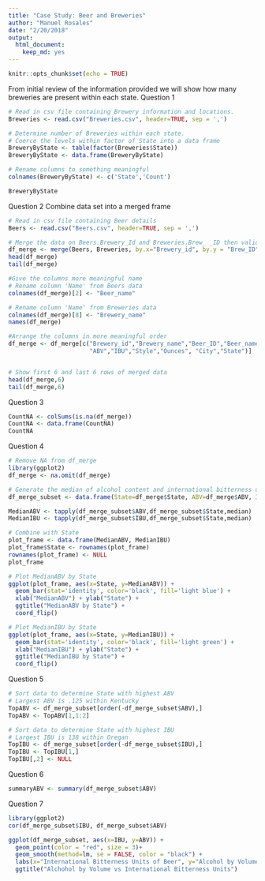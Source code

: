 ```yaml
---
title: "Case Study: Beer and Breweries"
author: "Manuel Rosales"
date: "2/20/2018"
output:
  html_document:
    keep_md: yes
---
```


```r
knitr::opts_chunk$set(echo = TRUE)
```

From initial review of the information provided we will show how many breweries are present within each state.
Question 1
```r
# Read in csv file containing Brewery information and locations.
Breweries <- read.csv("Breweries.csv", header=TRUE, sep = ',')

# Determine number of Breweries within each state.
# Coerce the levels within factor of State into a data frame
BreweryByState <- table(factor(Breweries$State))
BreweryByState <- data.frame(BreweryByState)

# Rename columns to something meaningful
colnames(BreweryByState) <- c('State','Count')

BreweryByState
```

Question 2
Combine data set into a merged frame

```r
# Read in csv file containing Beer details
Beers <- read.csv("Beers.csv", header=TRUE, sep = ',')

# Merge the data on Beers.Brewery_Id and Breweries.Brew_ _ID then validate merged file
df_merge <- merge(Beers, Breweries, by.x="Brewery_id", by.y = "Brew_ID")
head(df_merge)
tail(df_merge)

#Give the columns more meaningful name
# Rename column 'Name' from Beers data
colnames(df_merge)[2] <- "Beer_name"

# Rename column 'Name' from Breweries data
colnames(df_merge)[8] <- "Brewery_name"
names(df_merge)

#Arrange the columns in more meaningful order
df_merge <- df_merge[c("Brewery_id","Brewery_name","Beer_ID","Beer_name",
                       "ABV","IBU","Style","Ounces", "City","State")]


# Show first 6 and last 6 rows of merged data
head(df_merge,6)
tail(df_merge,6)
```

Question 3

```r
CountNA <- colSums(is.na(df_merge))
CountNA <- data.frame(CountNA)
CountNA
```

Question 4
```r
# Remove NA from df_merge
library(ggplot2)
df_merge <- na.omit(df_merge)

# Generate the median of alcohol content and international bitterness unit for each State
df_merge_subset <- data.frame(State=df_merge$State, ABV=df_merge$ABV, IBU=df_merge$IBU)

MedianABV <- tapply(df_merge_subset$ABV,df_merge_subset$State,median)
MedianIBU <- tapply(df_merge_subset$IBU,df_merge_subset$State,median)

# Combine with State
plot_frame <- data.frame(MedianABV, MedianIBU)
plot_frame$State <- rownames(plot_frame)
rownames(plot_frame) <- NULL
plot_frame

# Plot MedianABV by State
ggplot(plot_frame, aes(x=State, y=MedianABV)) +
  geom_bar(stat='identity', color='black', fill='light blue') +
  xlab("MedianABV") + ylab("State") +
  ggtitle("MedianABV by State") +
  coord_flip()

# Plot MedianIBU by State  
ggplot(plot_frame, aes(x=State, y=MedianIBU)) +
  geom_bar(stat='identity', color='black', fill='light green') +
  xlab("MedianIBU") + ylab("State") +
  ggtitle("MedianIBU by State") +
  coord_flip()
```

Question 5
```r
# Sort data to determine State with highest ABV
# Largest ABV is .125 within Kentucky
TopABV <- df_merge_subset[order(-df_merge_subset$ABV),]
TopABV <- TopABV[1,1:2]

# Sort data to determine State with highest IBU
# Largest IBU is 138 within Oregan
TopIBU <- df_merge_subset[order(-df_merge_subset$IBU),]
TopIBU <- TopIBU[1,]
TopIBU[,2] <- NULL
```


Question 6
```r
summaryABV <- summary(df_merge_subset$ABV)
```

Question 7
```r
library(ggplot2)
cor(df_merge_subset$IBU, df_merge_subset$ABV)

ggplot(df_merge_subset, aes(x=IBU, y=ABV)) + 
  geom_point(color = "red", size = 3)+
  geom_smooth(method=lm, se = FALSE, color = "black") +
  labs(x="International Bitterness Units of Beer", y="Alcohol by Volume of Beer") + 
  ggtitle("Alchohol by Volume vs International Bitterness Units")
```